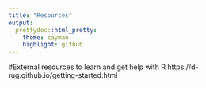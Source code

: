---
title: "Resources"
output:
  prettydoc::html_pretty:
    theme: cayman
    highlight: github
---

#External resources to learn and get help with R
https://d-rug.github.io/getting-started.html
